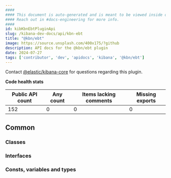 ```yaml
---
####
#### This document is auto-generated and is meant to be viewed inside our experimental, new docs system.
#### Reach out in #docs-engineering for more info.
####
id: kibKbnEbtPluginApi
slug: /kibana-dev-docs/api/kbn-ebt
title: "@kbn/ebt"
image: https://source.unsplash.com/400x175/?github
description: API docs for the @kbn/ebt plugin
date: 2024-07-27
tags: ['contributor', 'dev', 'apidocs', 'kibana', '@kbn/ebt']
---
```




Contact [@elastic/kibana-core](https://github.com/orgs/elastic/teams/kibana-core) for questions regarding this plugin.

**Code health stats**

| Public API count  | Any count | Items lacking comments | Missing exports |
|-------------------|-----------|------------------------|-----------------|
| 152 | 0 | 0 | 0 |

## Common

### Classes
<DocDefinitionList data={kbnEbtObj.common.classes}/>

### Interfaces
<DocDefinitionList data={kbnEbtObj.common.interfaces}/>

### Consts, variables and types
<DocDefinitionList data={kbnEbtObj.common.misc}/>

